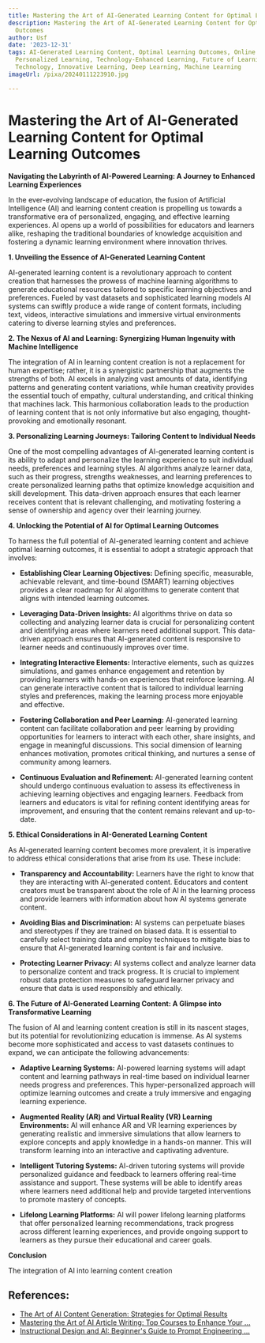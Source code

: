 ```yaml
---
title: Mastering the Art of AI-Generated Learning Content for Optimal Learning Outcomes
description: Mastering the Art of AI-Generated Learning Content for Optimal Learning
  Outcomes
author: Usf
date: '2023-12-31'
tags: AI-Generated Learning Content, Optimal Learning Outcomes, Online Education,
  Personalized Learning, Technology-Enhanced Learning, Future of Learning, Educational
  Technology, Innovative Learning, Deep Learning, Machine Learning
imageUrl: /pixa/20240111223910.jpg

---
```

# Mastering the Art of AI-Generated Learning Content for Optimal  Learning  Outcomes

**Navigating the Labyrinth of AI-Powered Learning: A Journey to Enhanced  Learning Experiences**

In the ever-evolving landscape of education,  the fusion of Artificial Intelligence (AI) and learning content creation is propelling us towards a transformative era  of personalized, engaging,  and effective learning experiences. AI opens up a world of possibilities for educators and  learners alike, reshaping the traditional boundaries of knowledge acquisition and fostering a dynamic learning environment where innovation thrives.

**1. Unveiling the Essence of AI-Generated Learning Content**

AI-generated learning content is a revolutionary approach to content creation that harnesses  the prowess of machine learning  algorithms to generate educational resources tailored to specific learning  objectives and preferences. Fueled by vast datasets and sophisticated learning models AI systems  can swiftly produce a wide range  of content formats, including text, videos, interactive  simulations and  immersive virtual environments catering  to diverse learning styles and  preferences.

**2. The Nexus of AI and Learning: Synergizing Human Ingenuity with Machine Intelligence**

The integration of AI in learning content  creation is not a replacement for human expertise; rather, it is a synergistic partnership that augments  the strengths  of both. AI excels in analyzing vast amounts of data, identifying patterns and generating content variations, while human creativity provides the essential touch of empathy, cultural understanding, and critical thinking that  machines lack. This harmonious collaboration leads to the production of learning content that is not only informative but also  engaging, thought-provoking and emotionally resonant.

**3. Personalizing Learning Journeys: Tailoring Content to Individual Needs**

One  of the most compelling advantages  of AI-generated learning content is its  ability to adapt and personalize the learning experience to suit individual needs, preferences and  learning styles.  AI algorithms analyze  learner data, such as  their progress, strengths weaknesses, and learning preferences to create personalized learning paths that optimize knowledge  acquisition and skill development. This data-driven  approach ensures  that each learner receives content that is relevant challenging, and motivating fostering  a sense of ownership and  agency over their learning journey.

**4. Unlocking the Potential of AI for Optimal Learning Outcomes**

To harness the full potential of AI-generated learning content and achieve optimal learning outcomes, it is essential to adopt  a strategic  approach that involves:

* **Establishing Clear Learning  Objectives:** Defining specific, measurable, achievable relevant, and time-bound  (SMART) learning objectives provides a clear roadmap for AI algorithms to generate content that  aligns with intended  learning outcomes.

* **Leveraging Data-Driven Insights:** AI algorithms  thrive on data so collecting and analyzing learner data is crucial for personalizing content and identifying areas  where learners need additional support. This data-driven approach ensures that AI-generated content is responsive to learner needs  and continuously improves over time.

* **Integrating  Interactive Elements:** Interactive elements,  such as  quizzes simulations, and  games enhance engagement and  retention by providing learners with hands-on experiences that reinforce learning. AI can generate interactive content  that is tailored to individual learning styles and preferences, making the learning process more enjoyable and effective.

* **Fostering Collaboration and  Peer Learning:** AI-generated learning content  can facilitate collaboration and peer learning by providing opportunities for learners to interact with each other, share insights, and engage  in meaningful discussions. This social dimension of learning  enhances motivation, promotes critical thinking, and nurtures a sense of community among  learners.

*  **Continuous Evaluation and Refinement:** AI-generated learning content should undergo continuous evaluation to  assess its effectiveness in achieving learning objectives and engaging learners. Feedback from learners and  educators is vital for  refining  content identifying areas for improvement, and ensuring  that the content remains relevant and  up-to-date.

**5. Ethical Considerations in AI-Generated Learning Content**

As AI-generated learning content becomes more prevalent,  it is imperative to  address ethical considerations that arise from its use. These include:

* **Transparency and Accountability:** Learners have the right  to know that they are interacting with AI-generated content. Educators and content creators must be transparent  about the role of AI in the learning process and provide learners with information about how AI systems generate content.

* **Avoiding Bias and Discrimination:** AI systems can perpetuate biases and stereotypes if they  are trained on biased data. It is essential to  carefully select training data and employ techniques to mitigate bias to ensure that AI-generated learning content  is fair and inclusive.

* **Protecting Learner Privacy:** AI systems  collect and  analyze learner data to personalize content and track progress. It  is crucial to implement robust data protection measures to  safeguard  learner privacy and  ensure that  data is used responsibly and ethically.

**6. The Future of AI-Generated  Learning  Content:  A Glimpse into Transformative  Learning**

The fusion of AI and learning content creation is still in its nascent stages, but its potential  for revolutionizing education is immense. As AI systems become more sophisticated and  access to vast datasets continues to expand, we can anticipate the following advancements:

* **Adaptive Learning Systems:** AI-powered learning systems will adapt  content and learning pathways in  real-time based on individual learner needs progress and preferences.  This hyper-personalized approach will optimize  learning outcomes and create a truly immersive and engaging learning experience.

* **Augmented Reality  (AR) and Virtual Reality (VR) Learning Environments:** AI will enhance AR and VR learning experiences by generating  realistic and immersive simulations  that allow learners to explore concepts and apply knowledge in a  hands-on  manner. This will transform learning into  an interactive and captivating adventure.

* **Intelligent Tutoring Systems:** AI-driven tutoring systems will  provide personalized guidance and feedback to learners offering real-time assistance and support. These systems will be able to identify areas where learners need  additional help and provide targeted interventions to promote mastery of concepts.

* **Lifelong Learning Platforms:** AI will power  lifelong learning platforms that offer personalized learning recommendations, track progress across different  learning experiences, and provide ongoing support to learners as they pursue their educational and career goals.

**Conclusion**

The integration of AI into learning content creation

## References:
- [The Art of AI Content Generation: Strategies for Optimal Results](https://www.linkedin.com/pulse/art-ai-content-generation-strategies-optimal-results-grarri)
- [Mastering the Art of AI Article Writing: Top Courses to Enhance Your ...](https://aicontentfy.com/en/blog/mastering-art-of-ai-article-writing-top-courses-to-enhance-skills)
- [Instructional Design and AI: Beginner's Guide to Prompt Engineering ...](https://intellek.io/blog/prompt-engineering-instructional-design-and-ai/)
